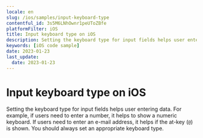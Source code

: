 ```yaml
---
locale: en
slug: /ios/samples/input-keyboard-type
contentful_id: 3s5M6LNhOwnr1peUToZBfe
platformFilter: iOS
title: Input keyboard type on iOS
description: Setting the keyboard type for input fields helps user entering data.
keywords: [iOS code sample]
date: 2023-01-23
last_update:
  date: 2023-01-23
---
```


# Input keyboard type on iOS

Setting the keyboard type for input fields helps user entering data. For example, if users need to enter a number, it helps to show a numeric keyboard. If users need to enter an e-mail address, it helps if the at-key (`@`) is shown. You should always set an appropriate keyboard type.

<CodeSample id="input-keyboard-type" locale="en" platform="ios"/>
